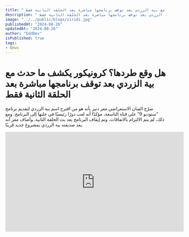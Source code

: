```yaml
---
title: " هل وقع طردها؟ كرونيكور يكشف ما حدث مع بية الزردي بعد توقف برنامجها مباشرة بعد الحلقة الثانية فقط"
description: " هل وقع طردها؟ كرونيكور يكشف ما حدث مع بية الزردي بعد توقف برنامجها مباشرة بعد الحلقة الثانية فقط"
image: "../../public/blogs/ziridi.jpg"
publishedAt: "2024-08-26"
updatedAt: "2024-08-26"
author: "EddDev"
isPublished: true
tags:
- News
---
```


# هل وقع طردها؟ كرونيكور يكشف ما حدث مع بية الزردي بعد توقف برنامجها مباشرة بعد الحلقة الثانية فقط


صرّح الفنان الاستعراضي معز دنيز بأنه هو من اقترح اسم بية الزردي لتقديم برنامج “ستوديو 9” على قناة التاسعة، مؤكدًا أنه لعب دورًا رئيسيًا في جلبها إلى البرنامج. ومع ذلك، لم يتم الالتزام بالاتفاقات، وتم إيقاف البرنامج بعد بث الحلقة الثانية. وأضاف معز أنه يعد صديقته بية الزردي بمشروع جديد قريبًا.

<iframe 
  src="https://web.facebook.com/watch/?ref=embed_video&v=1510955626209566"
  width="560"
  height="315"
  style={{border: "none", overflow: "hidden"}}
  scrolling="no"
  frameborder="0"
  allowTransparency="true"
  allow="encrypted-media"
/>

وفي التفاصيل، أوضح معز:

> “بية الزردي حاولت إنقاذ الحلقتين الأوليين… أنا من طلبت منها القدوم وتقديم برنامج استديو 9، واتفقنا على تفاصيل كثيرة، ولكن الأمور لم تسر كما خُطط لها، مما دفعني إلى مغادرة البرنامج منذ البداية. بية الزردي لم تكن تمتلك أدوات العمل المطلوبة مثل الـ *conducteur* و*contenu* الحلقة. في النهاية، الحلقات لم تكن بالمستوى المطلوب، مما دفعها للتوقف بعد الحلقة الثانية. بية الزردي أيقونة في الإعلام التونسي، وهناك فكرة لمشروع جديد، لكن لا شيء مؤكد حتى الآن”.
